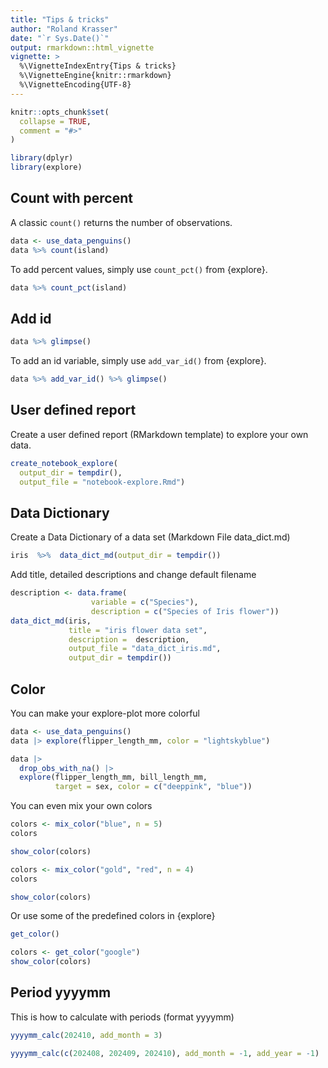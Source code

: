 ```yaml
---
title: "Tips & tricks"
author: "Roland Krasser"
date: "`r Sys.Date()`"
output: rmarkdown::html_vignette
vignette: >
  %\VignetteIndexEntry{Tips & tricks}
  %\VignetteEngine{knitr::rmarkdown}
  %\VignetteEncoding{UTF-8}
---
```


```r
knitr::opts_chunk$set(
  collapse = TRUE,
  comment = "#>"
)
```

```r
library(dplyr)
library(explore)
```

## Count with percent

A classic `count()` returns the number of observations.

```r
data <- use_data_penguins()
data %>% count(island)
```

To add percent values, simply use `count_pct()` from {explore}.

```r
data %>% count_pct(island)
```

## Add id

```r
data %>% glimpse()
```

To add an id variable, simply use `add_var_id()` from {explore}.

```r
data %>% add_var_id() %>% glimpse()
```

## User defined report

Create a user defined report (RMarkdown template) to explore your own data.

```r
create_notebook_explore(
  output_dir = tempdir(),
  output_file = "notebook-explore.Rmd")
```

## Data Dictionary

Create a Data Dictionary of a data set (Markdown File data_dict.md)

```R
iris  %>%  data_dict_md(output_dir = tempdir())
```

Add title, detailed descriptions and change default filename

```R
description <- data.frame(
                  variable = c("Species"), 
                  description = c("Species of Iris flower"))
data_dict_md(iris, 
             title = "iris flower data set", 
             description =  description, 
             output_file = "data_dict_iris.md",
             output_dir = tempdir())
```

## Color

You can make your explore-plot more colorful

```r
data <- use_data_penguins()
data |> explore(flipper_length_mm, color = "lightskyblue")
```

```r
data |>
  drop_obs_with_na() |> 
  explore(flipper_length_mm, bill_length_mm, 
          target = sex, color = c("deeppink", "blue"))
```

You can even mix your own colors

```r
colors <- mix_color("blue", n = 5)
colors
```

```r
show_color(colors)
```

```r
colors <- mix_color("gold", "red", n = 4)
colors
```

```r
show_color(colors)
```

Or use some of the predefined colors in {explore}

```r
get_color()
```

```r
colors <- get_color("google")
show_color(colors)
```

## Period yyyymm

This is how to calculate with periods (format yyyymm)

```r
yyyymm_calc(202410, add_month = 3)
```

```r
yyyymm_calc(c(202408, 202409, 202410), add_month = -1, add_year = -1)
```


